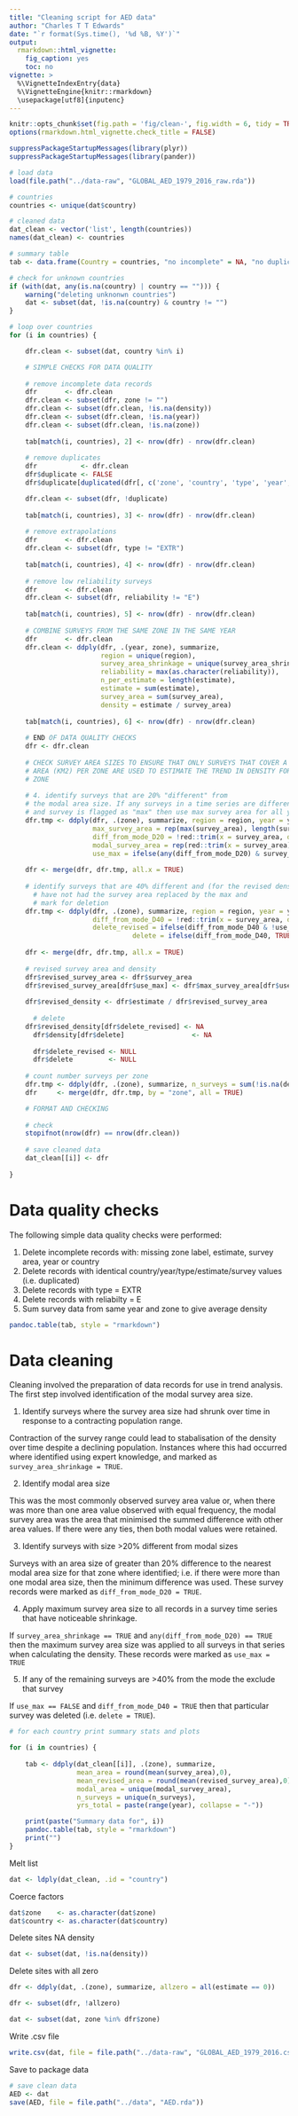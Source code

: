 ```yaml
---
title: "Cleaning script for AED data"
author: "Charles T T Edwards"
date: "`r format(Sys.time(), '%d %B, %Y')`"
output:
  rmarkdown::html_vignette:
    fig_caption: yes
    toc: no
vignette: >
  %\VignetteIndexEntry{data}
  %\VignetteEngine{knitr::rmarkdown}
  \usepackage[utf8]{inputenc}
---
```


```r
knitr::opts_chunk$set(fig.path = 'fig/clean-', fig.width = 6, tidy = TRUE, tidy.opts = list(blank = TRUE, width.cutoff = 120), message = FALSE, warning = FALSE, collapse = TRUE, comment = "#>")
options(rmarkdown.html_vignette.check_title = FALSE)

suppressPackageStartupMessages(library(plyr))
suppressPackageStartupMessages(library(pander))
```

```r
# load data
load(file.path("../data-raw", "GLOBAL_AED_1979_2016_raw.rda"))
```

```r
# countries
countries <- unique(dat$country)

# cleaned data
dat_clean <- vector('list', length(countries))
names(dat_clean) <- countries

# summary table
tab <- data.frame(Country = countries, "no incomplete" = NA, "no duplicates" = NA, "no EXTR" = NA, "no E" = NA, "no averaged" = NA)
```

```r
# check for unknown countries
if (with(dat, any(is.na(country) | country == ""))) {
    warning("deleting unknonwn countries")
    dat <- subset(dat, !is.na(country) & country != "")    
}
```

```r
# loop over countries
for (i in countries) {

    dfr.clean <- subset(dat, country %in% i)

    # SIMPLE CHECKS FOR DATA QUALITY
    
    # remove incomplete data records
    dfr       <- dfr.clean
    dfr.clean <- subset(dfr, zone != "")
    dfr.clean <- subset(dfr.clean, !is.na(density))
    dfr.clean <- subset(dfr.clean, !is.na(year))
    dfr.clean <- subset(dfr.clean, !is.na(zone))
    
    tab[match(i, countries), 2] <- nrow(dfr) - nrow(dfr.clean)
    
    # remove duplicates
    dfr           <- dfr.clean
    dfr$duplicate <- FALSE
    dfr$duplicate[duplicated(dfr[, c('zone', 'country', 'type', 'year', 'estimate', 'survey_area')])] <- TRUE

    dfr.clean <- subset(dfr, !duplicate)
    
    tab[match(i, countries), 3] <- nrow(dfr) - nrow(dfr.clean)
    
    # remove extrapolations
    dfr       <- dfr.clean
    dfr.clean <- subset(dfr, type != "EXTR")
    
    tab[match(i, countries), 4] <- nrow(dfr) - nrow(dfr.clean)
    
    # remove low reliability surveys
    dfr       <- dfr.clean
    dfr.clean <- subset(dfr, reliability != "E")
    
    tab[match(i, countries), 5] <- nrow(dfr) - nrow(dfr.clean)
    
    # COMBINE SURVEYS FROM THE SAME ZONE IN THE SAME YEAR
    dfr       <- dfr.clean
    dfr.clean <- ddply(dfr, .(year, zone), summarize, 
                       region = unique(region),
                       survey_area_shrinkage = unique(survey_area_shrinkage),
                       reliability = max(as.character(reliability)), 
                       n_per_estimate = length(estimate), 
                       estimate = sum(estimate), 
                       survey_area = sum(survey_area), 
                       density = estimate / survey_area)
    
    tab[match(i, countries), 6] <- nrow(dfr) - nrow(dfr.clean)
    
    # END OF DATA QUALITY CHECKS
    dfr <- dfr.clean
    
    # CHECK SURVEY AREA SIZES TO ENSURE THAT ONLY SURVEYS THAT COVER A SIMILAR
    # AREA (KM2) PER ZONE ARE USED TO ESTIMATE THE TREND IN DENSITY FOR THAT 
    # ZONE
    
    # 4. identify surveys that are 20% "different" from
    # the modal area size. If any surveys in a time series are different
    # and survey is flagged as "max" then use max survey area for all years
    dfr.tmp <- ddply(dfr, .(zone), summarize, region = region, year = year, survey_area = survey_area, 
                     max_survey_area = rep(max(survey_area), length(survey_area)),
                     diff_from_mode_D20 = !red::trim(x = survey_area, delta = 0.2)[['trim']], 
                     modal_survey_area = rep(red::trim(x = survey_area), length = length(survey_area)),
                     use_max = ifelse(any(diff_from_mode_D20) & survey_area_shrinkage, TRUE, FALSE))
    
    dfr <- merge(dfr, dfr.tmp, all.x = TRUE)
    
    # identify surveys that are 40% different and (for the revised density)
	  # have not had the survey area replaced by the max and 
	  # mark for deletion
    dfr.tmp <- ddply(dfr, .(zone), summarize, region = region, year = year, survey_area = survey_area,
                     diff_from_mode_D40 = !red::trim(x = survey_area, delta = 0.4)[['trim']], 
                     delete_revised = ifelse(diff_from_mode_D40 & !use_max, TRUE, FALSE),
					           delete = ifelse(diff_from_mode_D40, TRUE, FALSE))
    
    dfr <- merge(dfr, dfr.tmp, all.x = TRUE)
    
    # revised survey area and density
    dfr$revised_survey_area <- dfr$survey_area
    dfr$revised_survey_area[dfr$use_max] <- dfr$max_survey_area[dfr$use_max]
    
    dfr$revised_density <- dfr$estimate / dfr$revised_survey_area
    
	  # delete
    dfr$revised_density[dfr$delete_revised] <- NA
	  dfr$density[dfr$delete]                 <- NA
	  
	  dfr$delete_revised <- NULL
	  dfr$delete         <- NULL
    
    # count number surveys per zone
    dfr.tmp <- ddply(dfr, .(zone), summarize, n_surveys = sum(!is.na(density)), n_surveys_revised = sum(!is.na(revised_density)))
    dfr     <- merge(dfr, dfr.tmp, by = "zone", all = TRUE)

    # FORMAT AND CHECKING
    
    # check 
    stopifnot(nrow(dfr) == nrow(dfr.clean))
    
    # save cleaned data
    dat_clean[[i]] <- dfr
    
}
```

# Data quality checks

The following simple data quality checks were performed:

1) Delete incomplete records with: missing zone label, estimate, survey area, year or country
2) Delete records with identical country/year/type/estimate/survey values (i.e. duplicated)
3) Delete records with type = EXTR
4) Delete records with reliabilty = E
5) Sum survey data from same year and zone to give average density

```r
pandoc.table(tab, style = "rmarkdown")
```

# Data cleaning

Cleaning involved the preparation of data records for use in trend analysis. The first step involved identification of the modal survey area size. 

1) Identify surveys where the survey area size had shrunk over time in response to a contracting population range. 

Contraction of the survey range could lead to stabalisation of the density over time despite a declining population. Instances where this had occurred where identified using expert knowledge, and marked as `survey_area_shrinkage = TRUE`.

2) Identify modal area size

This was the most commonly observed survey area value or, when there was more than one area value observed with equal frequency, the modal survey area was the area that minimised the summed difference with other area values. If there were any ties, then both modal values were retained. 

3) Identify surveys with size >20\% different from modal sizes

Surveys with an area size of greater than 20\% difference to the nearest modal area size for that zone where identified; i.e. if there were more than one modal area size, then the minimum difference was used. These survey records were marked as `diff_from_mode_D20 = TRUE`.

4) Apply maximum survey area size to all records in a survey time series that have noticeable shrinkage.

If `survey_area_shrinkage == TRUE` and `any(diff_from_mode_D20) == TRUE` then the maximum survey area size was applied to all surveys in that series when calculating the density. These records were marked as `use_max = TRUE`

5) If any of the remaining surveys are >40\% from the mode the exclude that survey

If `use_max == FALSE` and `diff_from_mode_D40 = TRUE` then that particular survey was deleted (i.e. `delete = TRUE`).


```r
# for each country print summary stats and plots

for (i in countries) {
    
    tab <- ddply(dat_clean[[i]], .(zone), summarize, 
                 mean_area = round(mean(survey_area),0), 
                 mean_revised_area = round(mean(revised_survey_area),0),
                 modal_area = unique(modal_survey_area), 
                 n_surveys = unique(n_surveys),
                 yrs_total = paste(range(year), collapse = "-"))

    print(paste("Summary data for", i))
    pandoc.table(tab, style = "rmarkdown")
    print("")
}
```

Melt list
```r
dat <- ldply(dat_clean, .id = "country")
```

Coerce factors
```r
dat$zone    <- as.character(dat$zone)
dat$country <- as.character(dat$country)
```

Delete sites NA density
```r
dat <- subset(dat, !is.na(density))
```

Delete sites with all zero
```r
dfr <- ddply(dat, .(zone), summarize, allzero = all(estimate == 0))

dfr <- subset(dfr, !allzero)

dat <- subset(dat, zone %in% dfr$zone)
```

Write .csv file
```r
write.csv(dat, file = file.path("../data-raw", "GLOBAL_AED_1979_2016.csv"), row.names = FALSE)
```

Save to package data
```r
# save clean data
AED <- dat
save(AED, file = file.path("../data", "AED.rda"))
```



